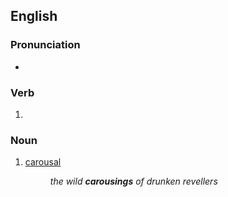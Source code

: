 ==English==

===Pronunciation===
* {{rhymes|en|aʊzɪŋ|s=3}}

===Verb===
{{head|en|verb form}}

# {{present participle of|en|carouse|nocat=1}}

===Noun===
{{en-noun}}

# [[carousal]]
#: ''the wild '''carousings''' of drunken revellers''
